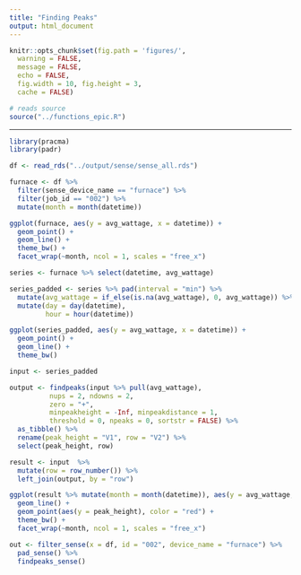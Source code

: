 ```yaml
---
title: "Finding Peaks"
output: html_document
---
```


```r
knitr::opts_chunk$set(fig.path = 'figures/',
  warning = FALSE,
  message = FALSE,
  echo = FALSE,
  fig.width = 10, fig.height = 3,
  cache = FALSE)
```

```r
# reads source
source("../functions_epic.R")
```

---

```r
library(pracma)
library(padr)
```

```r
df <- read_rds("../output/sense/sense_all.rds")
```

```r
furnace <- df %>% 
  filter(sense_device_name == "furnace") %>%
  filter(job_id == "002") %>%
  mutate(month = month(datetime))
```

```r
ggplot(furnace, aes(y = avg_wattage, x = datetime)) +
  geom_point() +
  geom_line() +
  theme_bw() +
  facet_wrap(~month, ncol = 1, scales = "free_x")
```

```r
series <- furnace %>% select(datetime, avg_wattage)

series_padded <- series %>% pad(interval = "min") %>%
  mutate(avg_wattage = if_else(is.na(avg_wattage), 0, avg_wattage)) %>%
  mutate(day = day(datetime),
         hour = hour(datetime))
```

```r
ggplot(series_padded, aes(y = avg_wattage, x = datetime)) +
  geom_point() +
  geom_line() +
  theme_bw()
```

```r
input <- series_padded
```

```r
output <- findpeaks(input %>% pull(avg_wattage), 
          nups = 2, ndowns = 2,
          zero = "+",
          minpeakheight = -Inf, minpeakdistance = 1,
          threshold = 0, npeaks = 0, sortstr = FALSE) %>%
  as_tibble() %>%
  rename(peak_height = "V1", row = "V2") %>%
  select(peak_height, row)

result <- input  %>%
  mutate(row = row_number()) %>%
  left_join(output, by = "row")
```

```r
ggplot(result %>% mutate(month = month(datetime)), aes(y = avg_wattage, x = datetime)) +
  geom_line() +
  geom_point(aes(y = peak_height), color = "red") +
  theme_bw() +
  facet_wrap(~month, ncol = 1, scales = "free_x")
```

```r
out <- filter_sense(x = df, id = "002", device_name = "furnace") %>%
  pad_sense() %>%
  findpeaks_sense()
```


